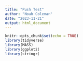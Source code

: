 ```yaml
---
title: "Push Test"
author: "Noah Coleman"
date: "2023-11-21"
output: html_document
---
```


```r
knitr::opts_chunk$set(echo = TRUE)
library(tidyverse)
library(MASS)
library(ggplot2)
library(stringr)
```


```r

```

